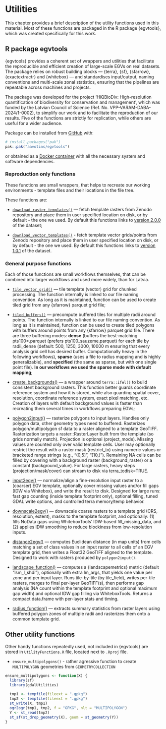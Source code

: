 # Utilities {#Ch02}

This chapter provides a brief description of the utility functions used in this 
material. Most of these functions are packaged in the R package {egvtools}, which 
was created specifically for this work.

## R package egvtools  {#Ch02.01}

{egvtools} provides a coherent set of wrappers and utilities that facilitate the 
reproducible and efficient creation of large-scale EGVs on real datasets. The 
package relies on robust building blocks — {terra}, {sf}, {sfarrow}, {exactextractr} 
and {whitebox} — and standardises input/output, naming conventions and multi-scale 
zonal statistics, ensuring that the pipelines are repeatable across machines and 
projects.

The package was developed for the project 'HiQBioDiv: High-resolution 
quantification of biodiversity for conservation and management', which was 
funded by the Latvian Council of Science (Ref. No. VPP-VARAM-DABA-2024/1-0002), 
to simplify our work and to facilitate the reproduction of our results. Five of 
the functions are strictly for replication, while others are useful for a wider 
audience.

Package can be installed from [GitHub](https://github.com/aavotins/egvtools) with:

```r
# install.packages("pak")
pak::pak("aavotins/egvtools")
```




or obtained as a [Docker container](https://hub.docker.com/repository/docker/aavotins/hiqbiodiv-container/general) with all the necessary system and software dependencies.


### Reproduction only functions {#Ch02.01.01} 

These functions are small wrappers, that helps to recreate our 
working environments - template files and their locations in the file tree.

These functions are:

- [`download_raster_templates()`](https://aavotins.github.io/egvtools/reference/download_raster_templates.html) — fetch template rasters from Zenodo repository 
and place them in user specified location on disk, or by default - the 
one we used. By default this functions links 
to [version 2.0.0](https://zenodo.org/records/14497070) of the dataset;

- [`download_vector_templates()`](https://aavotins.github.io/egvtools/reference/download_vector_templates.html) - fetch template vector grids/points from Zenodo 
repository and place them in user specified location on disk, or by default - the 
one we used. By default this functions links 
to [version 1.0.1](https://zenodo.org/records/14277114) of the dataset.



### General purpose functions {#Ch02.01.02} 

Each of those functions are small workflows themselves, that can be combined 
into larger workflows and used more widely, than for Latvia.

- [`tile_vector_grid()`](https://aavotins.github.io/egvtools/reference/tile_vector_grid.html) — tile template (vector) grid for chunked processing. The function internally is linked to our file naming 
convention. As long as it is maintained, function can be used to create tiled grid 
from any {sfarrow} parquet grid file;

- [`tiled_buffers()`](https://aavotins.github.io/egvtools/reference/tiled_buffers.html) — 
precompute buffered tiles for multiple radii around 
points. The function internally is linked to our file naming 
convention. As long as it is maintained, function can be used to create tiled 
polygons with buffers around points from any {sfarrow} parquet grid file. There 
are three buffering modes: **dense** (buffers the best-matching pts100\*.parquet 
(prefers pts100_sauzeme.parquet) for each tile by radii_dense (default: 500, 
1250, 3000, 10000 m ensuring that every analysis grid cell has desired buffer. 
Computationally heavy in the following workflows), **sparse** (uses a file to 
radius mapping and is highly generalizable), 
and **specified** (the same as sparse, but with one single 
point file). **In our workflows we used the sparse mode with default mapping**;

- [create_backgrounds()](https://aavotins.github.io/egvtools/reference/create_backgrounds.html) — a wrapper 
around `terra::ifel()` to build consistent background rasters. This function better 
guards coordinate reference system and how it is stored, while also guarding 
spatial cover, resolution, coordinate reference system, exact pixel matching, etc. 
Creation of layers with default background values is faster than recreating them 
several times in workflows preparing EGVs;

- [polygon2input()]() — rasterize polygons to input layers. Handles only polygon data, 
other geometry types need to buffered. Rasterizes polygon/multipolygon sf data to 
a raster aligned to a template GeoTIFF. Rasterization targets a raster::RasterLayer 
built from the template (so grids normally match). Projection is optional 
(project_mode). Missing values are counted only over valid template cells. User 
may optionally restrict the result with a raster mask (restrict_to) using numeric 
values or bracketed range strings (e.g., "(0,5]", "[10,)"). Remaining NA cells 
can be filled by covering with a background raster (background_raster) or a 
constant (background_value). For large rasters, heavy steps (projection/mask/cover) 
can stream to disk via terra_todisk=TRUE.

- [input2egv()](https://aavotins.github.io/egvtools/reference/input2egv.html) — normalize/align 
a fine-resolution input raster to a (coarser) EGV template, optionally cover missing values and/or fill gaps (IDW via Whitebox), and write the result to disk. Designed for large runs: fast gap counting (inside template footprint only), optional filling, tuned GDAL write options, and controlled terra memory/temp behavior.

- [downscale2egv()]() — downscale coarse rasters to a template grid (CRS, 
resolution, extent), masks to the template footprint, and optionally: (1) fills 
NoData gaps using WhiteboxTools' IDW-based fill_missing_data, and (2) applies 
IDW smoothing to reduce blockiness from low-resolution inputs. 

- [distance2egv()](https://aavotins.github.io/egvtools/reference/distance2egv.html) — computes 
Euclidean distance (in map units) from cells matching a set of class values in 
an input raster to all cells of an EGV template grid, then writes a Float32 
GeoTIFF aligned to the template. Designed to work with rasters produced 
by `polygon2input()`.

- [landscape_function()](https://aavotins.github.io/egvtools/reference/landscape_function.html) — computes a {landscapemetrics} metric (default "lsm_l_shdi"), optionally with extra lm_args, 
that yields one value per zone and per input layer. Runs tile-by-tile (by 
tile_field), writes per-tile rasters, merges to final per-layer GeoTIFF(s), 
then performs gap analysis (NA count within the template footprint and optional 
maximum gap width) and optional IDW gap filling via WhiteboxTools. Returns a 
compact data.frame with per-layer stats and timing.

- [radius_function()](https://aavotins.github.io/egvtools/reference/radius_function.html) — extracts 
summary statistics from raster layers using buffered polygon zones of multiple 
radii and rasterizes them onto a common template grid.

## Other utility functions {#Ch02.02}

Other handy functions repeatedly used, not included in {egvtools} are stored 
in `UtilityFunctions.R` file, located next to `.Rproj` file. 

- `ensure_multipolygons()` - rather agressive function to 
create `MULTIPOLYGON` geometries from `GEOMETRYCOLLECTION`

```r
ensure_multipolygons <- function(X) {
  library(sf)
  library(gdalUtilities)
  
  tmp1 <- tempfile(fileext = ".gpkg")
  tmp2 <- tempfile(fileext = ".gpkg")
  st_write(X, tmp1)
  ogr2ogr(tmp1, tmp2, f = "GPKG", nlt = "MULTIPOLYGON")
  Y <- st_read(tmp2)
  st_sf(st_drop_geometry(X), geom = st_geometry(Y))
}
```


